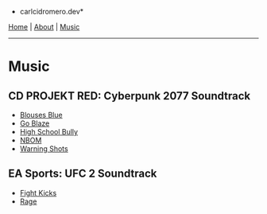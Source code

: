 *carlcidromero.dev*

[[/index|Home]] | [[About]] | [[Music]]
----

=Music=

{{file:/cyberpunk-2077.jpg|Artwork from the CD PROJEKT RED "Cyberpunk 2077" videogame.}}

==CD PROJEKT RED: Cyberpunk 2077 Soundtrack==

* [[https://open.spotify.com/track/3GfJvIgF32IioeiYx94YBh?si=bdd20df03f9048ab|Blouses Blue]]
* [[https://open.spotify.com/track/2nFPX3pFxeEsxVDnL9Z2Mg?si=b326e2a14dc74ed2|Go Blaze]]
* [[https://open.spotify.com/track/3SizupdcLV9GqiOqViwHsx?si=15a0446ec6e84e8e|High School Bully]]
* [[https://open.spotify.com/track/1eMhHShQjR760hIOC0ol1D?si=11fc7fe0180f4371|NBOM]]
* [[https://open.spotify.com/track/7HRFn2NboZhO0VBa1kP7kx?si=422a960aaabf46cd|Warning Shots]]

{{file:/ufc-2.jpg|Artwork from the EA Sports UFC 2 videogame.}}

==EA Sports: UFC 2 Soundtrack==

* [[https://open.spotify.com/track/4fLf9dLlewC3TVH0ExhTKJ?si=565ce1d7965843e4|Fight Kicks]]
* [[https://open.spotify.com/track/1jgWJFFtii7mX7yHtmjisL?si=7dfc44becdd94aed|Rage]]
